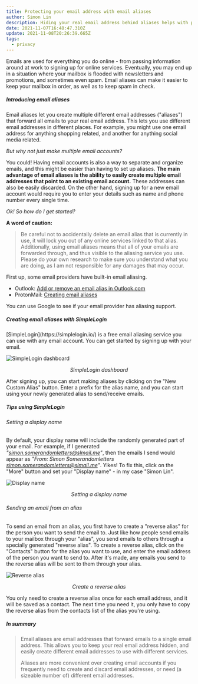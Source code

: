 ```yaml
---
title: Protecting your email address with email aliases
author: Simon Lin
description: Hiding your real email address behind aliases helps with privacy and spam
date: 2021-11-07T16:48:47.310Z
update: 2021-11-08T20:26:39.665Z
tags:
  - privacy
---
```


Emails are used for everything you do online - from passing information around at work to signing up for online services.
Eventually, you may end up in a situation where your mailbox is flooded with newsletters and promotions, and sometimes even spam.
Email aliases can make it easier to keep your mailbox in order, as well as to keep spam in check.

##### Introducing email aliases

Email aliases let you create multiple different email addresses ("aliases") that forward all emails to your real email address.
This lets you use different email addresses in different places.
For example, you might use one email address for anything shopping related, and another for anything social media related.

<p>
  <em>But why not just make multiple email accounts?</em>
</p>

You could! Having email accounts is also a way to separate and organize emails, and this might be easier than having to set up aliases.
**The main advantage of email aliases is the ability to easily create multiple email addresses that point to an existing email account.**
These addresses can also be easily discarded.
On the other hand, signing up for a new email account would require you to enter your details such as name and phone number every single time.

<p>
  <em>Ok! So how do I get started?</em>
</p>

**A word of caution:**

> Be careful not to accidentally delete an email alias that is currently in use, it will lock you out of any online services linked to that alias.
> Additionally, using email aliases means that all of your emails are forwarded through, and thus visible to the aliasing service you use.
> Please do your own research to make sure you understand what you are doing, as I am not responsible for any damages that may occur.

First up, some email providers have built-in email aliasing.

- Outlook: [Add or remove an email alias in Outlook.com](https://support.microsoft.com/en-us/office/add-or-remove-an-email-alias-in-outlook-com-459b1989-356d-40fa-a689-8f285b13f1f2)
- ProtonMail: [Creating email aliases](https://protonmail.com/blog/what-is-email-alias/#creating-email-aliases)

You can use Google to see if your email provider has aliasing support.

##### Creating email aliases with SimpleLogin

<p>
  [SimpleLogin](https://simplelogin.io/) is a free email aliasing service you
  can use with any email account. You can get started by signing up with your
  email.
</p>

![SimpleLogin dashboard](./simplelogin.png)

<center>
  <em>SimpleLogin dashboard</em>
</center>

After signing up, you can start making aliases by clicking on the "New Custom Alias" button.
Enter a prefix for the alias name, and you can start using your newly generated alias to send/receive emails.

##### Tips using SimpleLogin

###### Setting a display name

By default, your display name will include the randomly generated part of your email.
For example, if I generated <em>"simon.somerandomletters@slmail.me"</em>, then the emails I send would appear as <em>"From: Simon Somerandomletters <simon.somerandomletters@slmail.me>"</em>.
Yikes! To fix this, click on the "More" button and set your "Display name" - in my case "Simon Lin".

![Display name](./simplelogin0.png)

<center>
  <em>Setting a display name</em>
</center>

###### Sending an email from an alias

To send an email from an alias, you first have to create a "reverse alias" for the person you want to send the email to.
Just like how people send emails to your mailbox through your "alias", you send emails to others through a specially generated "reverse alias".
To create a reverse alias, click on the "Contacts" button for the alias you want to use, and enter the email address of the person you want to send to.
After it's made, any emails you send to the reverse alias will be sent to them through your alias.

![Reverse alias](./simplelogin1.png)

<center>
  <em>Create a reverse alias</em>
</center>

You only need to create a reverse alias once for each email address, and it will be saved as a contact.
The next time you need it, you only have to copy the reverse alias from the contacts list of the alias you're using.

##### In summary

> Email aliases are email addresses that forward emails to a single email address.
> This allows you to keep your real email address hidden, and easily create different email addresses to use with different services.
>
> Aliases are more convenient over creating email accounts if you frequently need to create and discard email addresses, or need (a sizeable number of) different email addresses.
